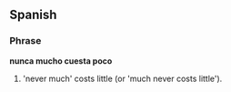 ==Spanish==
===Phrase===
'''nunca mucho cuesta poco'''
# 'never much' costs little (or 'much never costs little').
